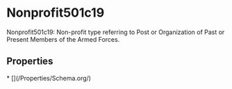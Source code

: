   
# Nonprofit501c19

Nonprofit501c19: Non-profit type referring to Post or Organization of Past or Present Members of the Armed Forces.

## Properties

<Grid>
* [](/Properties/Schema.org/)
</Grid>


